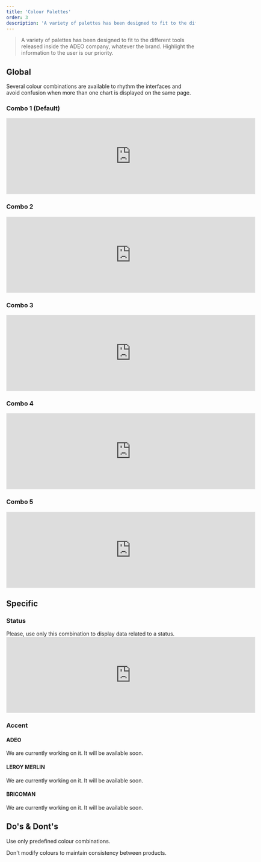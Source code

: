```yaml
---
title: 'Colour Palettes'
order: 3
description: 'A variety of palettes has been designed to fit to the different tools released inside the ADEO company, whatever the brand. Highlight the information to the user is our priority.'
---
```


> A variety of palettes has been designed to fit to the different tools released inside the ADEO company, whatever the brand. Highlight the information to the user is our priority.

## Global

Several colour combinations are available to rhythm the interfaces and avoid confusion when more than one chart is displayed on the same page.


### Combo 1 (Default)

<iframe style="border: 1px solid rgba(0, 0, 0, 0.1);" width="660" height="200" src="https://www.figma.com/embed?embed_host=share&url=https://www.figma.com/proto/j9k41rwbfrNnMTsr9GAOur/ADS---Gatsby-previews&hide-ui=1"></iframe>

### Combo 2

<iframe style="border: 1px solid rgba(0, 0, 0, 0.1);" width="660" height="200" src="https://www.figma.com/embed?embed_host=share&url=https://www.figma.com/proto/j9k41rwbfrNnMTsr9GAOur/ADS---Gatsby-previews?node-id=103%3A838&t=Jra9AKx3kX5q4F4r-11&hide-ui=1"></iframe>

### Combo 3

<iframe style="border: 1px solid rgba(0, 0, 0, 0.1);" width="660" height="200" src="https://www.figma.com/embed?embed_host=share&url=https://www.figma.com/proto/j9k41rwbfrNnMTsr9GAOur/ADS---Gatsby-previews?node-id=103%3A828&t=Jra9AKx3kX5q4F4r-11&hide-ui=1"></iframe>


### Combo 4

<iframe style="border: 1px solid rgba(0, 0, 0, 0.1);" width="660" height="200" src="https://www.figma.com/embed?embed_host=share&url=https://www.figma.com/proto/j9k41rwbfrNnMTsr9GAOur/ADS---Gatsby-previews?node-id=103%3A830&t=Jra9AKx3kX5q4F4r-11
&hide-ui=1"></iframe>

### Combo 5

<iframe style="border: 1px solid rgba(0, 0, 0, 0.1);" width="660" height="200" src="https://www.figma.com/embed?embed_host=share&url=https://www.figma.com/proto/j9k41rwbfrNnMTsr9GAOur/ADS---Gatsby-previews?node-id=103%3A846&t=Jra9AKx3kX5q4F4r-11&hide-ui=1"></iframe>


## Specific

### Status

<Highlight theme="warning" title="Keep in mind">
  Please, use only this combination to display data related to a status.
</Highlight>


<iframe style="border: 1px solid rgba(0, 0, 0, 0.1);" width="660" height="200" src="https://www.figma.com/embed?embed_host=share&url=https://www.figma.com/proto/j9k41rwbfrNnMTsr9GAOur/ADS---Gatsby-previews?node-id=213%3A15&t=aJQKrpClmlNeeMLm-11&hide-ui=1"></iframe>



### Accent

#### ADEO

<Highlight theme="warning" title="Work in progress">
  We are currently working on it. It will be available soon.
</Highlight>

#### LEROY MERLIN

<Highlight theme="warning" title="Work in progress">
  We are currently working on it. It will be available soon.
</Highlight>

#### BRICOMAN

<Highlight theme="warning" title="Work in progress">
  We are currently working on it. It will be available soon.
</Highlight>


## Do's & Dont's

<HintItem>Use only predefined colour combinations.</HintItem>

<HintItem dont>
  Don't modify colours to maintain consistency between products.
</HintItem>